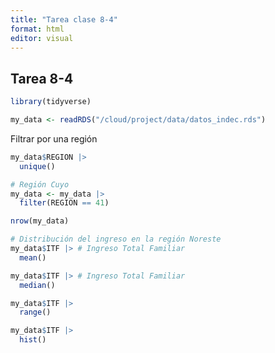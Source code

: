 ```yaml
---
title: "Tarea clase 8-4"
format: html
editor: visual
---
```


## Tarea 8-4

```r
library(tidyverse)
```
```r
my_data <- readRDS("/cloud/project/data/datos_indec.rds")
```

Filtrar por una región

```r
my_data$REGION |> 
  unique()
```

```r
# Región Cuyo 
my_data <- my_data |>
  filter(REGION == 41)
```

```r
nrow(my_data)
```

```r
# Distribución del ingreso en la región Noreste
my_data$ITF |> # Ingreso Total Familiar
  mean()
```

```r
my_data$ITF |> # Ingreso Total Familiar
  median()
```

```r
my_data$ITF |> 
  range()
```

```r
my_data$ITF |> 
  hist()
```